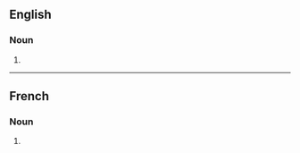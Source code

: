 ==English==

===Noun===
{{head|en|noun form}}

# {{plural of|en|dramaturge}}

----

==French==

===Noun===
{{head|fr|noun plural form|g=m|g2=f}}

# {{plural of|fr|dramaturge}}